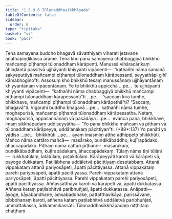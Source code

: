 ```yaml
---
title: "1.5.9.6 Tūlonaddhasikkhāpada"
tableOfContents: false
sidebar:
  order: 6
type: "tipitaka"
basket: "vi"
book: "paci"
---
```



<DynamicBreadcrumb />

<Division number="526" book="paci" e="ch" v="2" p="219">

<Paragraph number="1543" book="paci">
Tena samayena buddho bhagavā sāvatthiyaṃ viharati jetavane anāthapiṇḍikassa ārāme. Tena kho pana samayena chabbaggiyā bhikkhū mañcampi pīṭhampi tūlonaddhaṃ kārāpenti. Manussā vihāracārikaṃ āhiṇḍantā passitvā ujjhāyanti khiyyanti vipācenti—  “kathañhi nāma samaṇā sakyaputtiyā mañcampi pīṭhampi tūlonaddhaṃ kārāpessanti, seyyathāpi gihī kāmabhogino”ti.
</Paragraph>

<Paragraph number="1544" book="paci">
Assosuṃ kho bhikkhū tesaṃ manussānaṃ ujjhāyantānaṃ khiyyantānaṃ vipācentānaṃ. Ye te bhikkhū appicchā …pe…  te ujjhāyanti khiyyanti vipācenti—  “kathañhi nāma chabbaggiyā bhikkhū mañcampi pīṭhampi tūlonaddhaṃ kārāpessantī”ti …pe…  “saccaṃ kira tumhe, bhikkhave, mañcampi pīṭhampi tūlonaddhaṃ kārāpethā”ti? “Saccaṃ, bhagavā”ti. Vigarahi buddho bhagavā …pe…  kathañhi nāma tumhe, moghapurisā, mañcampi pīṭhampi tūlonaddhaṃ kārāpessatha. Netaṃ, moghapurisā, appasannānaṃ vā pasādāya …pe…  evañca pana, bhikkhave, imaṃ sikkhāpadaṃ uddiseyyātha—
</Paragraph>

</Division>
<Division number="527" book="paci" e="ch" v="2" p="220">

<Paragraph number="1545" book="paci">
<Emphasis>“Yo pana bhikkhu mañcaṃ vā pīṭhaṃ vā tūlonaddhaṃ kārāpeyya, uddālanakaṃ pācittiyan”</Emphasis>ti. (*88*:<Emphasis>137</Emphasis>)
</Paragraph>

</Division>
<Division number="528" book="paci" e="ch" v="2" p="220">

<Paragraph number="1546" book="paci">
<Emphasis>Yo panā</Emphasis>ti yo yādiso …pe…  <Emphasis>bhikkhū</Emphasis>ti …pe…  ayaṃ imasmiṃ atthe adhippeto bhikkhūti.
</Paragraph>

<Paragraph number="1547" book="paci">
<Emphasis>Mañco</Emphasis> nāma cattāro mañcā—  masārako, bundikābaddho, kuḷīrapādako, āhaccapādako.
</Paragraph>

<Paragraph number="1548" book="paci">
<Emphasis>Pīṭhaṃ</Emphasis> nāma cattāri pīṭhāni—  masārakaṃ, bundikābaddhaṃ, kuḷīrapādakaṃ, āhaccapādakaṃ.
</Paragraph>

<Paragraph number="1549" book="paci">
<Emphasis>Tūlaṃ</Emphasis> nāma tīṇi tūlāni—  rukkhatūlaṃ, latātūlaṃ, poṭakitūlaṃ.
</Paragraph>

<Paragraph number="1550" book="paci">
<Emphasis>Kārāpeyyā</Emphasis>ti karoti vā kārāpeti vā, payoge dukkaṭaṃ. Paṭilābhena uddāletvā pācittiyaṃ desetabbaṃ.
</Paragraph>

</Division>
<Division number="529" book="paci" e="ch" v="2" p="220">

<Paragraph number="1551" book="paci">
Attanā vippakataṃ attanā pariyosāpeti, āpatti pācittiyassa. Attanā vippakataṃ parehi pariyosāpeti, āpatti pācittiyassa. Parehi vippakataṃ attanā pariyosāpeti, āpatti pācittiyassa. Parehi vippakataṃ parehi pariyosāpeti, āpatti pācittiyassa.
</Paragraph>

<Paragraph number="1552" book="paci">
Aññassatthāya karoti vā kārāpeti vā, āpatti dukkaṭassa. Aññena kataṃ paṭilabhitvā paribhuñjati, āpatti dukkaṭassa.
</Paragraph>

</Division>
<Division number="530" book="paci" e="ch" v="2" p="220">

<Paragraph number="1553" book="paci">
Anāpatti—  āyoge, kāyabandhane, aṃsabaddhake, pattatthavikāya, parissāvane, bibbohanaṃ karoti, aññena kataṃ paṭilabhitvā uddāletvā paribhuñjati, ummattakassa, ādikammikassāti.

</Paragraph>
</Division>

<Paragraph number="1554" type="center" book="paci">
Tūlonaddhasikkhāpadaṃ niṭṭhitaṃ chaṭṭhaṃ.
</Paragraph>